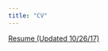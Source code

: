 ```yaml
---
title: "CV"
---
```


[Resume (Updated 10/26/17)](https://drive.google.com/file/d/0B7ci8QYHx8-UUXNUeTM1QlYtRkE/view?usp=sharingg)
